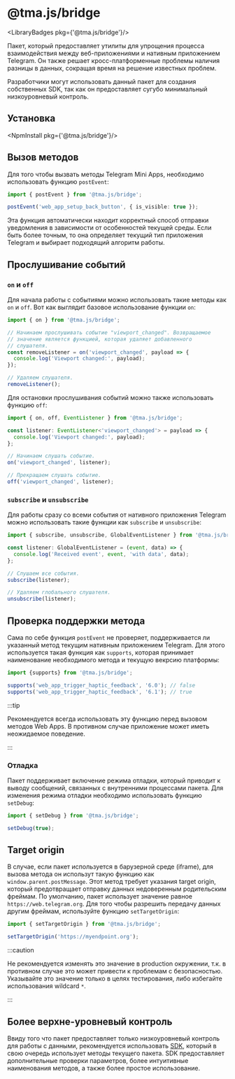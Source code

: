 # @tma.js/bridge

<LibraryBadges pkg={'@tma.js/bridge'}/>

Пакет, который предоставляет утилиты для упрощения процесса взаимодействия между веб-приложениями и нативным приложением Telegram. Он также решает кросс-платформенные проблемы наличия разницы в данных, сокращая время на решение известных проблем.

Разработчики могут использовать данный пакет для создания собственных SDK, так как он предоставляет сугубо минимальный низкоуровневый контроль.

## Установка

<NpmInstall pkg={'@tma.js/bridge'}/>

## Вызов методов

Для того чтобы вызвать методы Telegram Mini Apps, необходимо использовать функцию `postEvent`:

```typescript
import { postEvent } from '@tma.js/bridge';

postEvent('web_app_setup_back_button', { is_visible: true });
```

Эта функция автоматически находит корректный способ отправки уведомления в зависимости от особенностей текущей среды. Если быть более точным, то она определяет текущий тип приложения Telegram и выбирает подходящий алгоритм работы.

## Прослушивание событий

### `on` и `off`

Для начала работы с событиями можно использовать такие методы как `on` и `off`. Вот как выглядит базовое использование функции `on`:

```typescript
import { on } from '@tma.js/bridge';

// Начинаем прослушивать событие "viewport_changed". Возвращаемое
// значение является функцией, которая удаляет добавленного
// слушателя.
const removeListener = on('viewport_changed', payload => {
  console.log('Viewport changed:', payload);
});

// Удаляем слушателя.
removeListener();
```

Для остановки прослушивания событий можно также использовать функцию `off`:

```typescript
import { on, off, EventListener } from '@tma.js/bridge';

const listener: EventListener<'viewport_changed'> = payload => {
  console.log('Viewport changed:', payload);
};

// Начинаем слушать событие.
on('viewport_changed', listener);

// Прекращаем слушать событие.
off('viewport_changed', listener);
```

### `subscribe` и `unsubscribe`

Для работы сразу со всеми события от нативного приложения Telegram можно использовать такие функции как `subscribe` и `unsubscribe`:

```typescript
import { subscribe, unsubscribe, GlobalEventListener } from '@tma.js/bridge';

const listener: GlobalEventListener = (event, data) => {
  console.log('Received event', event, 'with data', data);
};

// Слушаем все события.
subscribe(listener);

// Удаляем глобального слушателя.
unsubscribe(listener);
```

## Проверка поддержки метода

Сама по себе функция `postEvent` не проверяет, поддерживается ли указанный метод текущим нативным приложением Telegram. Для этого используется такая функция как `supports`, которая принимает наименование необходимого метода и текущую векрсию платформы:

```typescript
import {supports} from '@tma.js/bridge';

supports('web_app_trigger_haptic_feedback', '6.0'); // false
supports('web_app_trigger_haptic_feedback', '6.1'); // true
```

:::tip

Рекомендуется всегда использовать эту функцию перед вызовом методов Web Apps. В противном случае приложение может иметь неожидаемое поведение.

:::

### Отладка

Пакет поддерживает включение режима отладки, который приводит к выводу сообщений, связанных с внутренними процессами пакета. Для изменения режима отладки необходимо использовать функцию `setDebug`:

```typescript
import { setDebug } from '@tma.js/bridge';

setDebug(true);
```

## Target origin

В случае, если пакет используется в барузерной среде (iframe), для вызова метода он использут такую функцию как `window.parent.postMessage`. Этот метод требует указания target origin, который предотвращает отправку данных недоверенным родительским фреймам. По умолчанию, пакет использует значение равное `https://web.telegram.org`. Для того чтобы разрешить передачу данных другим фреймам, используйте функцию `setTargetOrigin`:

```typescript
import { setTargetOrigin } from '@tma.js/bridge';

setTargetOrigin('https://myendpoint.org');
```

:::caution

Не рекомендуется изменять это значение в production окружении, т.к. в противном случае это может привести к проблемам с безопасностью. Указывайте это значение только в целях тестирования, либо избегайте использования wildcard `*`.

:::

## Более верхне-уровневый контроль

Ввиду того что пакет предоставляет только низкоуровневый контроль для работы с данными, рекомендуется использовать [SDK](./tma-js-sdk/about.mdx), который в свою очередь использует методы текущего пакета. SDK предоставляет дополнительные проверки параметров, более интуитивные наименования методов, а также более простое использование.
